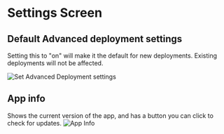 # Settings Screen

## Default Advanced deployment settings

Setting this to "on" will make it the default for new deployments. Existing deployments will not be affected.

![Set Advanced Deployment settings](/img/ottodeploy/advanced-settings-default.png)

## App info

Shows the current version of the app, and has a button you can click to check for updates.
![App Info](/img/ottodeploy/appinfo.png)
